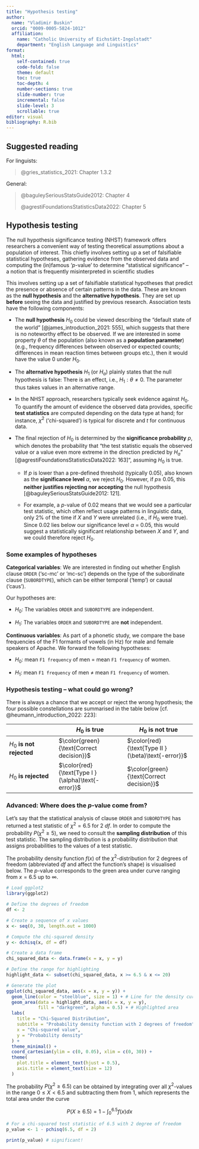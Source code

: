 ```yaml
---
title: "Hypothesis testing"
author:
  name: "Vladimir Buskin" 
  orcid: "0009-0005-5824-1012"
  affiliation: 
    name: "Catholic University of Eichstätt-Ingolstadt"
    department: "English Language and Linguistics"
format:
  html:
    self-contained: true
    code-fold: false
    theme: default
    toc: true
    toc-depth: 4
    number-sections: true
    slide-number: true
    incremental: false
    slide-level: 3
    scrollable: true
editor: visual
bibliography: R.bib
---
```


## Suggested reading

For linguists:

> @gries_statistics_2021: Chapter 1.3.2

General:

> @baguleySeriousStatsGuide2012: Chapter 4
>
> @agrestiFoundationsStatisticsData2022: Chapter 5

## Hypothesis testing {#sec-hyp}

The null hypothesis significance testing (NHST) framework offers
researchers a convenient way of testing theoretical assumptions about a
population of interest. This chiefly involves setting up a set of
falsifiable statistical hypotheses, gathering evidence from the observed
data and computing the (in)famous '$p$-value' to determine "statistical
significance" -- a notion that is frequently misinterpreted in
scientific studies

This involves setting up a set of falsifiable statistical hypotheses
that predict the presence or absence of certain patterns in the data.
These are known as the **null hypothesis** and the **alternative
hypothesis**. They are set up **before** seeing the data and justified
by previous research. Association tests have the following components:

-   The **null hypothesis** $H_0$ could be viewed describing the
    "default state of the world" [@james_introduction_2021: 555], which
    suggests that there is no noteworthy effect to be observed. If we
    are interested in some property $\theta$ of the population (also
    known as a **population parameter**) (e.g., frequency differences
    between observed or expected counts; differences in mean reaction
    times between groups etc.), then it would have the value 0 under
    $H_0$.

-   The **alternative hypothesis** $H_1$ (or $H_a$) plainly states that
    the null hypothesis is false: There is an effect, i.e.,
    $H_1: \theta \neq 0$. The parameter thus takes values in an
    alternative range.

-   In the NHST approach, researchers typically seek evidence against
    $H_0$. To quantify the amount of evidence the observed data
    provides, specific **test statistics** are computed depending on the
    data type at hand; for instance, $\chi^2$ ('chi-squared') is typical
    for discrete and $t$ for continuous data.

-   The final rejection of $H_0$ is determined by the **significance
    probability** $p$, which denotes the probability that "the test
    statistic equals the observed value or a value even more extreme in
    the direction predicted by $H_a$"
    [@agrestiFoundationsStatisticsData2022: 163]", assuming $H_0$ is
    true.

    -   If $p$ is lower than a pre-defined threshold (typically 0.05),
        also known as the **significance level** $\alpha$, we reject
        $H_0$. However, if $p \geq$ 0.05, this **neither justifies
        rejecting nor accepting** the null hypothesis
        [@baguleySeriousStatsGuide2012: 121].

    -   For example, a $p$-value of $0.02$ means that we would see a
        particular test statistic, which often reflect usage patterns in
        linguistic data, only 2% of the time if $X$ and $Y$ were
        unrelated (i.e., if $H_0$ were true). Since $0.02$ lies below
        our significance level $\alpha$ = $0.05$, this would suggest a
        statistically significant relationship between $X$ and $Y$, and
        we could therefore reject $H_0$.

### Some examples of hypotheses

**Categorical variables**: We are interested in finding out whether
English clause `ORDER` ('sc-mc' or 'mc-sc') depends on the type of the
subordinate clause (`SUBORDTYPE`), which can be either temporal ('temp')
or causal ('caus').

Our hypotheses are:

-   $H_0:$ The variables `ORDER` and `SUBORDTYPE` are independent.

-   $H_1:$ The variables `ORDER` and `SUBORDTYPE` are **not**
    independent.

**Continuous variables**: As part of a phonetic study, we compare the
base frequencies of the F1 formants of vowels (in Hz) for male and
female speakers of Apache. We forward the following hypotheses:

-   $H_0:$ mean `F1 frequency` of men $=$ mean `F1 frequency` of women.

-   $H_1:$ mean `F1 frequency` of men $\ne$ mean `F1 frequency` of
    women.

### Hypothesis testing -- what could go wrong?

There is always a chance that we accept or reject the wrong hypothesis;
the four possible constellations are summarised in the table below [cf.
@heumann_introduction_2022: 223]:

|                           | $H_0$ is true                                       | $H_0$ is not true                                   |
|-------------------|---------------------------|---------------------------|
| $H_0$ **is not rejected** | $\color{green}{\text{Correct decision}}$            | $\color{red}{\text{Type II } (\beta)\text{-error}}$ |
| $H_0$ **is rejected**     | $\color{red}{\text{Type I } (\alpha)\text{-error}}$ | $\color{green}{\text{Correct decision}}$            |

### Advanced: Where does the $p$-value come from?

Let's say that the statistical analysis of clause `ORDER` and
`SUBORDTYPE` has returned a test statistic of $\chi^2 = 6.5$ for 2 $df$.
In order to compute the probability $P(\chi^2 \geq 5)$, we need to
consult the **sampling distribution** of this test statistic. The
sampling distribution is a probability distribution that assigns
probabilities to the values of a test statistic.

The probability density function $f(x)$ of the $\chi^2$-distribution for
2 degrees of freedom (abbreviated $df$ and affect the function's shape)
is visualised below. The $p$-value corresponds to the green area under
curve ranging from $x = 6.5$ up to $\infty$.

```r
# Load ggplot2
library(ggplot2)

# Define the degrees of freedom
df <- 2

# Create a sequence of x values
x <- seq(0, 30, length.out = 1000)

# Compute the chi-squared density
y <- dchisq(x, df = df)

# Create a data frame
chi_squared_data <- data.frame(x = x, y = y)

# Define the range for highlighting
highlight_data <- subset(chi_squared_data, x >= 6.5 & x <= 20)

# Generate the plot
ggplot(chi_squared_data, aes(x = x, y = y)) +
  geom_line(color = "steelblue", size = 1) + # Line for the density curve
  geom_area(data = highlight_data, aes(x = x, y = y), 
            fill = "darkgreen", alpha = 0.5) + # Highlighted area
  labs(
    title = "Chi-Squared Distribution",
    subtitle = "Probability density function with 2 degrees of freedom",
    x = "Chi-squared value",
    y = "Probability density"
  ) +
  theme_minimal() +
  coord_cartesian(ylim = c(0, 0.05), xlim = c(0, 30)) +
  theme(
    plot.title = element_text(hjust = 0.5),
    axis.title = element_text(size = 12)
  )

```

The probability $P(\chi^2 \geq 6.5)$ can be obtained by integrating over
all $\chi^2$-values in the range $0 \leq X < 6.5$ and subtracting them
from 1, which represents the total area under the curve

$$
P(X\geq 6.5) = 1 - \int_{0}^{6.5} f(x) dx
$$

```r
# For a chi-squared test statistic of 6.5 with 2 degree of freedom
p_value <- 1 - pchisq(6.5, df = 2)

print(p_value) # significant!
```
